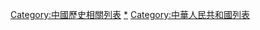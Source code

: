 [[Category:中國歷史相關列表|Category:中國歷史相關列表]]
[[Category:中华人民共和国历史|*]]
[[Category:中華人民共和國列表|Category:中華人民共和國列表]]